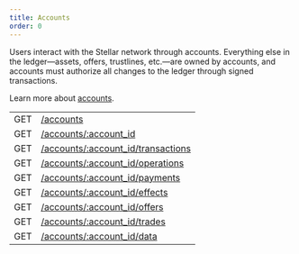 ```yaml
---
title: Accounts
order: 0
---
```



Users interact with the Stellar network through accounts. Everything else in the ledger—assets, offers, trustlines, etc.—are owned by accounts, and accounts must authorize all changes to the ledger through signed transactions.

Learn more about [accounts](/docs/glossary/#account).

<EndpointsTable title="Endpoints">

|     |                                                          |
| --- | -------------------------------------------------------- |
| GET | [/accounts](../list-all-accounts.api.mdx)                                  |
| GET | [/accounts/:account_id](../retrieve-an-account.api.mdx)                    |
| GET | [/accounts/:account_id/transactions](../get-transactions-by-account-id.api.mdx) |
| GET | [/accounts/:account_id/operations](../get-operations-by-account-id.api.mdx)     |
| GET | [/accounts/:account_id/payments](../get-payments-by-account-id.api.mdx)         |
| GET | [/accounts/:account_id/effects](../get-effects-by-account-id.api.mdx)           |
| GET | [/accounts/:account_id/offers](../get-offers-by-account-id.api.mdx)             |
| GET | [/accounts/:account_id/trades](../get-trades-by-account-id.api.mdx)             |
| GET | [/accounts/:account_id/data](../get-data-by-account-id.api.mdx)                 |

</EndpointsTable>
